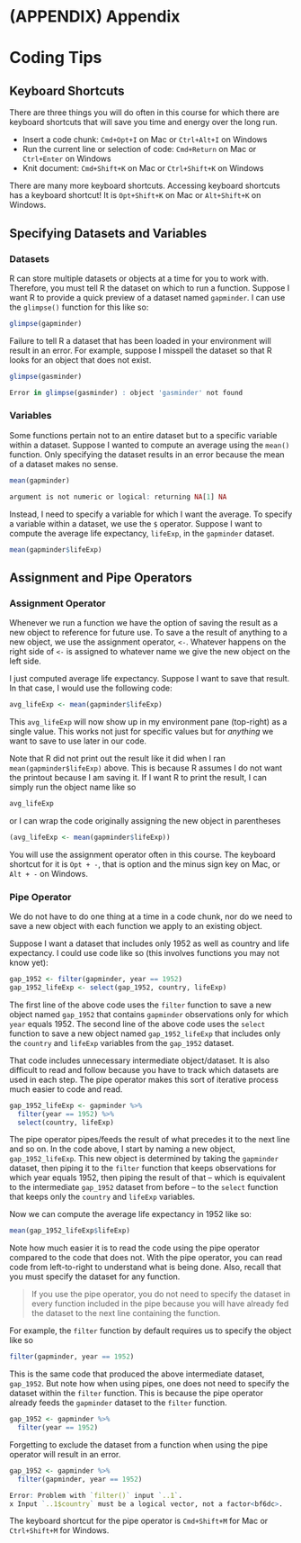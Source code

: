 # (APPENDIX) Appendix {-} 

# Coding Tips

## Keyboard Shortcuts

There are three things you will do often in this course for which there are keyboard shortcuts that will save you time and energy over the long run.

- Insert a code chunk: `Cmd+Opt+I` on Mac or `Ctrl+Alt+I` on Windows
- Run the current line or selection of code: `Cmd+Return` on Mac or `Ctrl+Enter` on Windows
- Knit document: `Cmd+Shift+K` on Mac or `Ctrl+Shift+K` on Windows

There are many more keyboard shortcuts. Accessing keyboard shortcuts has a keyboard shortcut! It is `Opt+Shift+K` on Mac or `Alt+Shift+K` on Windows.

## Specifying Datasets and Variables

### Datasets

R can store multiple datasets or objects at a time for you to work with. Therefore, you must tell R the dataset on which to run a function. Suppose I want R to provide a quick preview of a dataset named `gapminder`. I can use the `glimpse()` function for this like so:

```r
glimpse(gapminder)
```

Failure to tell R a dataset that has been loaded in your environment will result in an error. For example, suppose I misspell the dataset so that R looks for an object that does not exist.

```r
glimpse(gasminder)

Error in glimpse(gasminder) : object 'gasminder' not found
```

### Variables

Some functions pertain not to an entire dataset but to a specific variable within a dataset. Suppose I wanted to compute an average using the `mean()` function. Only specifying the dataset results in an error because the mean of a dataset makes no sense.

```r
mean(gapminder)

argument is not numeric or logical: returning NA[1] NA
```

Instead, I need to specify a variable for which I want the average. To specify a variable within a dataset, we use the `$` operator. Suppose I want to compute the average life expectancy, `lifeExp`, in the `gapminder` dataset.

```r
mean(gapminder$lifeExp)
```

## Assignment and Pipe Operators

### Assignment Operator

Whenever we run a function we have the option of saving the result as a new object to reference for future use. To save a the result of anything to a new object, we use the assignment operator, `<-`. Whatever happens on the right side of `<-` is assigned to whatever name we give the new object on the left side.

I just computed average life expectancy. Suppose I want to save that result. In that case, I would use the following code:

```r
avg_lifeExp <- mean(gapminder$lifeExp)
```

This `avg_lifeExp` will now show up in my environment pane (top-right) as a single value. This works not just for specific values but for *anything* we want to save to use later in our code.

Note that R did not print out the result like it did when I ran `mean(gapminder$lifeExp)` above. This is because R assumes I do not want the printout because I am saving it. If I want R to print the result, I can simply run the object name like so

```r
avg_lifeExp
```

or I can wrap the code originally assigning the new object in parentheses

```r
(avg_lifeExp <- mean(gapminder$lifeExp))
```

You will use the assignment operator often in this course. The keyboard shortcut for it is `Opt + -`, that is option and the minus sign key on Mac, or `Alt + -` on Windows.

### Pipe Operator

We do not have to do one thing at a time in a code chunk, nor do we need to save a new object with each function we apply to an existing object.

Suppose I want a dataset that includes only 1952 as well as country and life expectancy. I could use code like so (this involves functions you may not know yet):

```r
gap_1952 <- filter(gapminder, year == 1952)
gap_1952_lifeExp <- select(gap_1952, country, lifeExp)
```

The first line of the above code uses the `filter` function to save a new object named `gap_1952` that contains `gapminder` observations only for which `year` equals 1952. The second line of the above code uses the `select` function to save a new object named `gap_1952_lifeExp` that includes only the `country` and `lifeExp` variables from the `gap_1952` dataset.

That code includes unnecessary intermediate object/dataset. It is also difficult to read and follow because you have to track which datasets are used in each step. The pipe operator makes this sort of iterative process much easier to code and read.

```r
gap_1952_lifeExp <- gapminder %>% 
  filter(year == 1952) %>% 
  select(country, lifeExp)
```

The pipe operator pipes/feeds the result of what precedes it to the next line and so on. In the code above, I start by naming a new object, `gap_1952_lifeExp`. This new object is determined by taking the `gapminder` dataset, then piping it to the `filter` function that keeps observations for which year equals 1952, then piping the result of that -- which is equivalent to the intermediate `gap_1952` dataset from before -- to the `select` function that keeps only the `country` and `lifeExp` variables.

Now we can compute the average life expectancy in 1952 like so:

```r
mean(gap_1952_lifeExp$lifeExp)
```

Note how much easier it is to read the code using the pipe operator compared to the code that does not. With the pipe operator, you can read code from left-to-right to understand what is being done. Also, recall that you must specify the dataset for any function.

>  If you use the pipe operator, you do not need to specify the dataset in every function included in the pipe because you will have already fed the dataset to the next line containing the function.

For example, the `filter` function by default requires us to specify the object like so

```r
filter(gapminder, year == 1952)
```

This is the same code that produced the above intermediate dataset, `gap_1952`. But note how when using pipes, one does not need to specify the dataset within the `filter` function. This is because the pipe operator already feeds the `gapminder` dataset to the `filter` function.

```r
gap_1952 <- gapminder %>% 
  filter(year == 1952)
```

Forgetting to exclude the dataset from a function when using the pipe operator will result in an error.

```r
gap_1952 <- gapminder %>% 
  filter(gapminder, year == 1952)

Error: Problem with `filter()` input `..1`.
x Input `..1$country` must be a logical vector, not a factor<bf6dc>.
```

The keyboard shortcut for the pipe operator is `Cmd+Shift+M` for Mac or `Ctrl+Shift+M` for Windows.

<br>